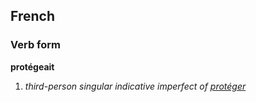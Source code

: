 ==French==
===Verb form===
'''protégeait'''

# ''third-person singular indicative imperfect of [[protéger]]''